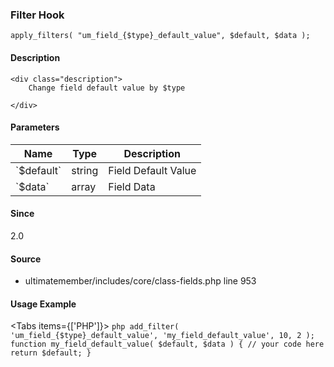 
<UMBreadCrumb type="filter"/>

### Filter Hook    
    
```
apply_filters( "um_field_{$type}_default_value", $default, $data );
```

#### Description
    <div class="description">
        Change field default value by $type
 
    </div>

#### Parameters
            
<table className="table-auto mt-2 border dark:border-gray-500 p-5 text-sm text-left">
<thead>
<tr>
<th  className="px-3">Name</th>
<th  className="px-3">Type</th>
<th  className="px-3">Description</th>
</tr>
</thead>
<tbody>
               <tr >
               <td className="px-3 py-2">`$default`</td>
               <td className="px-3 py-2">string</td>
               <td className="px-3 py-2 text-sm">Field Default Value</td>
               </tr>
               <tr >
               <td className="px-3 py-2">`$data`</td>
               <td className="px-3 py-2">array</td>
               <td className="px-3 py-2 text-sm">Field Data</td>
               </tr>
</tbody>
</table>

#### Since
<div class="description">
2.0
</div>

#### Source
  - <Link href="https://github.com/ultimatemember/ultimatemember/tree/2.5.0/includes/core/class-fields.php#L953">ultimatemember/includes/core/class-fields.php</Link> <Link href="https://github.com/ultimatemember/ultimatemember/tree/2.5.0/includes/core/class-fields.php#L953">line 953</Link>



#### Usage Example

<Tabs items={['PHP']}>
    <Tab>
    ```php
    add_filter( 'um_field_{$type}_default_value', 'my_field_default_value', 10, 2 );
 function my_field_default_value( $default, $data ) {
     // your code here
     return $default;
 }
    ```
    </Tab>
</Tabs>